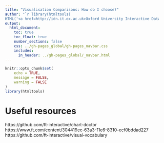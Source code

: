 ```yaml
---
title: "Visualisation Comparisons: How do I choose?"
author: "`r library(htmltools)
HTML('<a href=http://idn.it.ox.ac.uk>Oxford University Interactive Data Network</a>')`"
output: 
  html_document:
    toc: true
    toc_float: true
    number_sections: false
    css: ../gh-pages_global/gh-pages_navbar.css
    includes:
      in_header: ../gh-pages_global/_navbar.html
---
```


```r
knitr::opts_chunk$set(
	echo = TRUE,
	message = FALSE,
	warning = FALSE
)
library(htmltools)
```

# Useful resources

https://github.com/ft-interactive/chart-doctor
https://www.ft.com/content/304419ec-63a3-11e6-8310-ecf0bddad227
https://github.com/ft-interactive/visual-vocabulary

